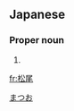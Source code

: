 ==Japanese==
{{ja-kanjitab|松|尾}}

===Proper noun===
{{ja-pos|proper|まつお}}

# {{surname|lang=ja}}

[[Category:Japanese surnames|まつお]]

[[fr:松尾]]